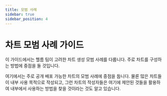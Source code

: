 ```yaml
---
title: 모범 사례
sidebar: true
sidebar_position: 4
---
```


# 차트 모범 사례 가이드

이 가이드에서는 헬름 팀이 고려한 차트 생성 모범 사례를 다룹니다.
주로 차트를 구성하는 방법에 중점을 둘 것입니다.

여기에서는 주로 공개 배포 가능한 차트의 모범 사례에 중점을 둡니다. 
물론 많은 차트들이 내부 사용 목적으로 작성되고,
그런 차트의 작성자들은 여기에 제안된 것들을 활용하여 내부에서 사용하는 방법을 찾을 것이라는 것도 알고 있습니다.



<DocCardList />
